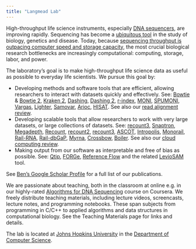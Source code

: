 ```yaml
---
title: "Langmead Lab"
---
```


High-throughput life science instruments, especially [DNA sequencers](http://en.wikipedia.org/wiki/DNA_sequencing), are improving rapidly. Sequencing has become a [ubiquitous tool](http://www.nature.com/nrg/series/nextgeneration/index.html) in the study of biology, genetics and disease. Today, because [sequencing throughput is outpacing computer speed and storage capacity](http://www.sciencemag.org/content/331/6018/728.full), the most crucial biological research bottlenecks are increasingly computational: computing, storage, labor, and power.

The laboratory’s goal is to make high-throughput life science data as useful as possible to everyday life scientists. We pursue this goal by:

* Developing methods and software tools that are efficient, allowing researchers to interact with datasets quickly and effectively. See: [Bowtie] & [Bowtie 2], [Kraken 2], [Dashing], [Dashing 2], [r-index], [MONI], [SPUMONI], [Vargas], [Lighter], [Samovar], [Arioc], [HISAT].  See also our [read alignment review](https://www.annualreviews.org/doi/abs/10.1146/annurev-genom-090413-025358).
* Developing scalable tools that allow researchers to work with very large datasets, or large collections of datasets. See: [recount3], [Snaptron], [Megadepth], [Recount], [recount2], [recount3], [ASCOT], [Intropolis], [Monorail], [Rail-RNA], [Rail-dbGaP], [Myrna], [Crossbow], [Boiler].  See also our [cloud computing review](https://www.nature.com/articles/nrg.2017.113).
* Making output from our software as interpretable and free of bias as possible.  See: [Qtip], [FORGe], [Reference Flow] and the related [LevioSAM] tool.

See [Ben's Google Scholar Profile](https://scholar.google.com/citations?user=2JMaTKsAAAAJ&hl=en) for a full list of our publications.

We are passionate about teaching, both in the classroom at online e.g. in our highly-rated [Algorithms for DNA Sequencing](https://www.coursera.org/learn/dna-sequencing) course on Coursera. We freely distribute teaching materials, including lecture videos, screencasts, lecture notes, and programming notebooks. These span subjects from programming in C/C++ to applied algorithms and data structures in computational biology. See the Teaching Materials page for links and details.

The lab is located at [Johns Hopkins University](https://www.jhu.edu/) in the [Department of Computer Science](https://www.cs.jhu.edu/).

[Bowtie]: http://bowtie-bio.sourceforge.net/
[Bowtie 2]: http://bowtie-bio.sourceforge.net/bowtie2

[Kraken 2]: https://github.com/DerrickWood/kraken2/wiki

[Reference Flow]: https://github.com/langmead-lab/reference_flow
[LevioSAM]: https://github.com/alshai/levioSAM
[LevioSAM 2]: https://github.com/milkschen/leviosam2

[Dashing]: https://github.com/dnbaker/dashing
[Dashing 2]: https://github.com/dnbaker/dashing2
[DandD]: https://github.com/jessicabonnie/dandd

[r-index]: https://github.com/alshai/r-index
[MONI]: https://github.com/maxrossi91/moni
[SPUMONI]: https://github.com/oma219/spumoni "SPUMONI 1&2"

[Vargas]: https://github.com/langmead-lab/vargas

[Lighter]: https://github.com/mourisl/Lighter
[Samovar]: https://github.com/cdarby/samovar
[Arioc]: https://github.com/RWilton/Arioc
[HISAT]: https://github.com/DaehwanKimLab/hisat
[Megadepth]: https://github.com/ChristopherWilks/megadepth

[Qtip]: https://github.com/BenLangmead/qtip
[FORGe]: https://github.com/langmead-lab/FORGe

[Recount]: https://bowtie-bio.sourceforge.net/recount/
[recount2]: https://jhubiostatistics.shinyapps.io/recount/
[recount3]: https://rna.recount.bio/
[ASCOT]: http://ascot.cs.jhu.edu/
[Intropolis]: https://github.com/nellore/intropolis
[Monorail]: https://github.com/langmead-lab/monorail-external
[Rail-RNA]: https://github.com/nellore/rail
[Rail-dbGaP]: https://github.com/nellore/rail-dbgap
[Myrna]: https://bowtie-bio.sourceforge.net/myrna/index.shtml
[Crossbow]: https://bowtie-bio.sourceforge.net/crossbow/index.shtml
[Boiler]: https://github.com/jpritt/boiler
[Snaptron]: https://snaptron.cs.jhu.edu/